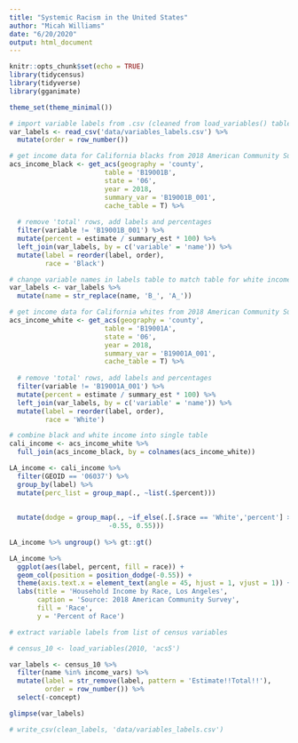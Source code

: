 ```yaml
---
title: "Systemic Racism in the United States"
author: "Micah Williams"
date: "6/20/2020"
output: html_document
---
```


```r
knitr::opts_chunk$set(echo = TRUE)
library(tidycensus)
library(tidyverse)
library(gganimate)

theme_set(theme_minimal())
```

```r

# import variable labels from .csv (cleaned from load_variables() table, in .csv for easy access)
var_labels <- read_csv('data/variables_labels.csv') %>%
  mutate(order = row_number())

# get income data for California blacks from 2018 American Community Survey
acs_income_black <- get_acs(geography = 'county',
                        table = 'B19001B',
                        state = '06',
                        year = 2018,
                        summary_var = 'B19001B_001',
                        cache_table = T) %>%
  
  # remove 'total' rows, add labels and percentages
  filter(variable != 'B19001B_001') %>%
  mutate(percent = estimate / summary_est * 100) %>%
  left_join(var_labels, by = c('variable' = 'name')) %>%
  mutate(label = reorder(label, order),
         race = 'Black')

# change variable names in labels table to match table for white income
var_labels <- var_labels %>%
  mutate(name = str_replace(name, 'B_', 'A_'))

# get income data for California whites from 2018 American Community Survey
acs_income_white <- get_acs(geography = 'county',
                        table = 'B19001A',
                        state = '06',
                        year = 2018,
                        summary_var = 'B19001A_001',
                        cache_table = T) %>%
  
  # remove 'total' rows, add labels and percentages
  filter(variable != 'B19001A_001') %>%
  mutate(percent = estimate / summary_est * 100) %>%
  left_join(var_labels, by = c('variable' = 'name')) %>%
  mutate(label = reorder(label, order),
         race = 'White')

# combine black and white income into single table
cali_income <- acs_income_white %>%
  full_join(acs_income_black, by = colnames(acs_income_white))

LA_income <- cali_income %>% 
  filter(GEOID == '06037') %>%
  group_by(label) %>%
  mutate(perc_list = group_map(., ~list(.$percent)))
  
  
  mutate(dodge = group_map(., ~if_else(.[.$race == 'White','percent'] > .[.$race == 'Black','percent'],
                         -0.55, 0.55)))
    
LA_income %>% ungroup() %>% gt::gt()

LA_income %>% 
  ggplot(aes(label, percent, fill = race)) +
  geom_col(position = position_dodge(-0.55)) +
  theme(axis.text.x = element_text(angle = 45, hjust = 1, vjust = 1)) +
  labs(title = 'Household Income by Race, Los Angeles',
       caption = 'Source: 2018 American Community Survey',
       fill = 'Race',
       y = 'Percent of Race')

```

```r

# extract variable labels from list of census variables

# census_10 <- load_variables(2010, 'acs5')

var_labels <- census_10 %>% 
  filter(name %in% income_vars) %>%
  mutate(label = str_remove(label, pattern = 'Estimate!!Total!!'),
         order = row_number()) %>%
  select(-concept)

glimpse(var_labels)

# write_csv(clean_labels, 'data/variables_labels.csv')
```

